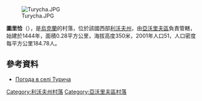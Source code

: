 [[Image:Turycha.JPG|right]]

'''圖里恰'''（{{lang-uk|Турича}}），是[[烏克蘭|烏克蘭]]的村落，位於該國西部[[利沃夫州|利沃夫州]]，由[[亞沃里夫區|亞沃里夫區]]負責管轄，始建於1444年，面積0.28平方公里，海拔高度350米，2001年人口51，人口密度每平方公里184.78人。

{{coord|49|57|9|N|23|50|55|E|scale:100000|display=title}}

==參考資料==
* [http://weather.in.ua/ua/l'vovskaja/26654 Погода в селі Турича] {{Wayback|url=http://weather.in.ua/ua/l'vovskaja/26654 |date=20201025082832 }}

{{DEFAULTSORT:Турича}}
[[Category:利沃夫州村落|Category:利沃夫州村落]]
[[Category:亞沃里夫區村落|Category:亞沃里夫區村落]]


{{Lviv-geo-stub}}